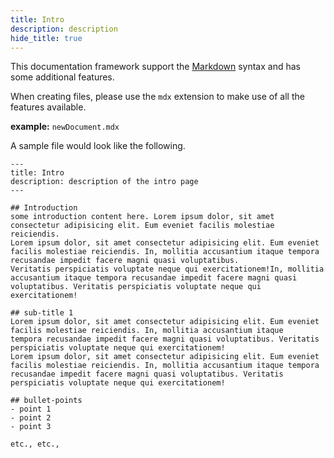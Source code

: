```yaml
---
title: Intro
description: description
hide_title: true
---
```


This documentation framework support the [Markdown](https://daringfireball.net/projects/markdown/syntax) syntax and has some additional features.

When creating files, please use the `mdx` extension to make use of all the features available.


**example:** `newDocument.mdx`

A sample file would look like the following.

```mdx
---
title: Intro
description: description of the intro page
---

## Introduction
some introduction content here. Lorem ipsum dolor, sit amet consectetur adipisicing elit. Eum eveniet facilis molestiae reiciendis.
Lorem ipsum dolor, sit amet consectetur adipisicing elit. Eum eveniet facilis molestiae reiciendis. In, mollitia accusantium itaque tempora recusandae impedit facere magni quasi voluptatibus.
Veritatis perspiciatis voluptate neque qui exercitationem!In, mollitia accusantium itaque tempora recusandae impedit facere magni quasi voluptatibus. Veritatis perspiciatis voluptate neque qui exercitationem!

## sub-title 1
Lorem ipsum dolor, sit amet consectetur adipisicing elit. Eum eveniet facilis molestiae reiciendis. In, mollitia accusantium itaque
tempora recusandae impedit facere magni quasi voluptatibus. Veritatis perspiciatis voluptate neque qui exercitationem!
Lorem ipsum dolor, sit amet consectetur adipisicing elit. Eum eveniet facilis molestiae reiciendis. In, mollitia accusantium itaque tempora
recusandae impedit facere magni quasi voluptatibus. Veritatis perspiciatis voluptate neque qui exercitationem!

## bullet-points
- point 1
- point 2
- point 3

etc., etc.,
```
